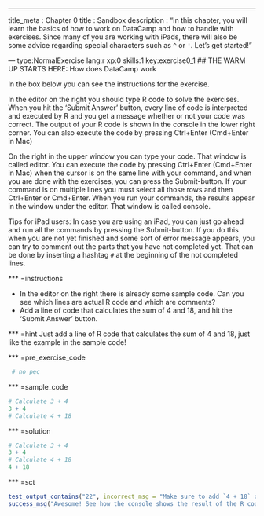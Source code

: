 --- 
title_meta  : Chapter 0
title       : Sandbox
description : "In this chapter, you will learn the basics of how to work on DataCamp and how to handle with exercises. 
Since many of you are working with iPads, there will also be some advice regarding special characters such as `^` or `'`. Let's get started!"
 
--- type:NormalExercise lang:r xp:0 skills:1 key:exercise0_1
## THE WARM UP STARTS HERE: How does DataCamp work
 
In the box below you can see the instructions for the exercise. 

In the editor on the right you should type R code to solve the exercises. When you hit the 'Submit Answer' button, every line of code is interpreted and executed by R and you get a message whether or not your code was correct. The output of your R code is shown in the console in the lower right corner. You can also execute the code by pressing Ctrl+Enter (Cmd+Enter in Mac)

On the right in the upper window you can type your code. That window is called editor. 
You can execute the code by pressing Ctrl+Enter (Cmd+Enter in Mac) when the cursor is on the same line with your command,
and when you are done with the exercises, you can press the Submit-button.
If your command is on multiple lines you must select all those rows and then Ctrl+Enter or Cmd+Enter.
When you run your commands, the results appear in the window under the editor. That window is called console.

Tips for iPad users:
In case you are using an iPad, you can just go ahead and run all the commands by pressing the Submit-button. 
If you do this when you are not yet 
finished and some sort of error message appears, you can try to comment out the parts that you have not completed yet. 
That can be done by inserting a hashtag `#` at the beginning of the not completed lines.

*** =instructions

- In the editor on the right there is already some sample code. Can you see which lines are actual R code and which are comments?
- Add a line of code that calculates the sum of 4 and 18, and hit the 'Submit Answer' button.

*** =hint
Just add a line of R code that calculates the sum of 4 and 18, just like the example in the sample code!

*** =pre_exercise_code
```r
 # no pec
```

*** =sample_code
```r
# Calculate 3 + 4
3 + 4
# Calculate 4 + 18
```

*** =solution
```r
# Calculate 3 + 4
3 + 4
# Calculate 4 + 18
4 + 18
```

*** =sct
```r
test_output_contains("22", incorrect_msg = "Make sure to add `4 + 18` on a new line. Do not start the line with a `#`, otherwise your R code is not executed!")
success_msg("Awesome! See how the console shows the result of the R code you submitted? Now that you're familiar with the interface, let's get down to R business!")
```
